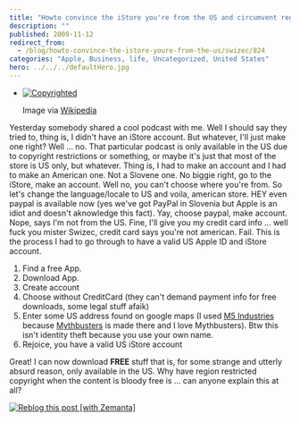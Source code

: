 ```yaml
---
title: "Howto convince the iStore you're from the US and circumvent regional copyright restrictions"
description: ""
published: 2009-11-12
redirect_from:
  - /blog/howto-convince-the-istore-youre-from-the-us/swizec/824
categories: "Apple, Business, life, Uncategorized, United States"
hero: ../../../defaultHero.jpg
---
```


- [![Copyrighted](http://upload.wikimedia.org/wikipedia/commons/thumb/5/57/Green_copyright.svg/197px-Green_copyright.svg.png "Copyrighted")](http://commons.wikipedia.org/wiki/Image:Green_copyright.svg)

  Image via [Wikipedia](http://commons.wikipedia.org/wiki/Image:Green_copyright.svg)

Yesterday somebody shared a cool podcast with me. Well I should say they tried to, thing is, I didn't have an iStore account. But whatever, I'll just make one right? Well ... no. That particular podcast is only available in the US due to copyright restrictions or something, or maybe it's just that most of the store is US only, but whatever. Thing is, I had to make an account and I had to make an American one. Not a Slovene one. No biggie right, go to the iStore, make an account. Well no, you can't choose where you're from. So let's change the language/locale to US and voila, american store. HEY even paypal is available now (yes we've got PayPal in Slovenia but Apple is an idiot and doesn't aknowledge this fact). Yay, choose paypal, make account. Nope, says I'm not from the US. Fine, I'll give you my credit card info ... well fuck you mister Swizec, credit card says you're not american. Fail. This is the process I had to go through to have a valid US Apple ID and iStore account.

1.  Find a free App.
2.  Download App.
3.  Create account
4.  Choose without CreditCard (they can't demand payment info for free downloads, some legal stuff afaik)
5.  Enter some US address found on google maps (I used [M5 Industries](http://en.wikipedia.org/wiki/M5_Industries "M5 Industries") because [Mythbusters](http://en.wikipedia.org/wiki/MythBusters "MythBusters") is made there and I love Mythbusters). Btw this isn't identity theft because you use your own name.
6.  Rejoice, you have a valid US iStore account

Great! I can now download **FREE** stuff that is, for some strange and utterly absurd reason, only available in the US. Why have region restricted copyright when the content is bloody free is ... can anyone explain this at all?

[![Reblog this post [with Zemanta]](http://img.zemanta.com/reblog_e.png?x-id=b7015c77-1a4f-4945-97ad-10b5f0edea2f)](http://reblog.zemanta.com/zemified/b7015c77-1a4f-4945-97ad-10b5f0edea2f/ "Reblog this post [with Zemanta]")
